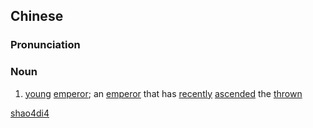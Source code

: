 ==Chinese==
{{zh-forms}}

===Pronunciation===
{{zh-pron
|m=shàodì
|cat=n
}}

===Noun===
{{zh-noun}}

# {{lb|zh|archaic}} [[young]] [[emperor]]; an [[emperor]] that has [[recently]] [[ascended]] the [[thrown]]

[[Category:Mandarin archaic terms|shao4di4]]